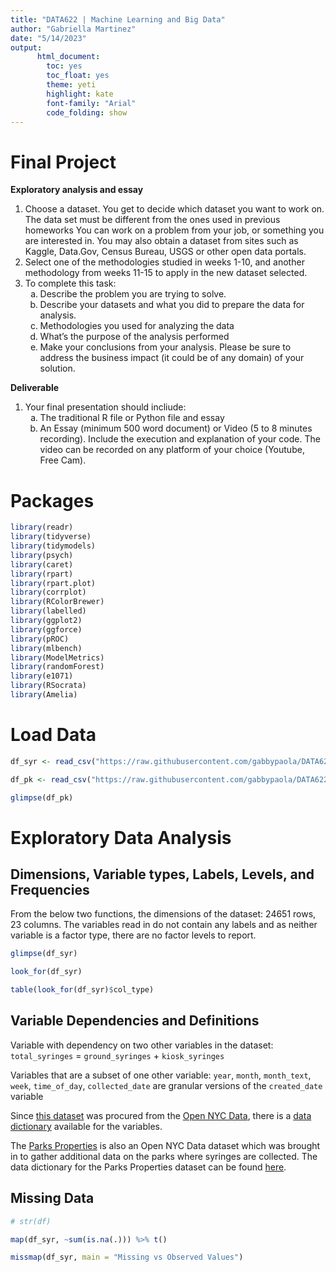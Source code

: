 ```yaml
---
title: "DATA622 | Machine Learning and Big Data"
author: "Gabriella Martinez"
date: "5/14/2023"
output:
      html_document:
        toc: yes
        toc_float: yes
        theme: yeti
        highlight: kate
        font-family: "Arial"
        code_folding: show
---
```

# Final Project
**Exploratory analysis and essay**  

1. Choose a dataset. You get to decide which dataset you want to work on. The data set must be different from the ones used in previous homeworks You can work on a problem from your job, or something you are interested in. You may also obtain a dataset from sites such as Kaggle, Data.Gov, Census Bureau, USGS or other open data portals.   
2. Select one of the methodologies studied in weeks 1-10, and another methodology from weeks 11-15 to apply in the new dataset selected.  
3. To complete this task:  
    a. Describe the problem you are trying to solve.  
    b. Describe your datasets and what you did to prepare the data for analysis.  
    c. Methodologies you used for analyzing the data  
    d. What's the purpose of the analysis performed  
    e. Make your conclusions from your analysis. Please be sure to address the business impact (it could be of any domain) of your solution.  
  
**Deliverable**  

1. Your final presentation should incliude:    
    a. The traditional R file or Python file and essay  
    b. An Essay (minimum 500 word document) or Video (5 to 8 minutes recording). Include the execution and explanation of your code. The video can be recorded on any platform of your choice (Youtube, Free Cam).


# Packages
```r
library(readr)
library(tidyverse)
library(tidymodels)
library(psych)
library(caret)
library(rpart)
library(rpart.plot)
library(corrplot)
library(RColorBrewer)
library(labelled)
library(ggplot2)
library(ggforce)
library(pROC)
library(mlbench)
library(ModelMetrics)
library(randomForest)
library(e1071)
library(RSocrata)
library(Amelia)
```


# Load Data
```r
df_syr <- read_csv("https://raw.githubusercontent.com/gabbypaola/DATA622/main/Final/Summary_of_Syringe_Data_in_NYC_Parks.csv")

df_pk <- read_csv("https://raw.githubusercontent.com/gabbypaola/DATA622/main/Final/Parks_Properties.csv")
```

```r
glimpse(df_pk)
```


# Exploratory Data Analysis

## Dimensions, Variable types, Labels, Levels, and Frequencies

From the below two functions, the dimensions of the dataset: 24651 rows, 23 columns. The variables read in do not contain any labels and as neither variable is a factor type, there are no factor levels to report. 

```r
glimpse(df_syr)

look_for(df_syr)

table(look_for(df_syr)$col_type)
```

## Variable Dependencies and Definitions

Variable with dependency on two other variables in the dataset:  
`total_syringes` = `ground_syringes` + `kiosk_syringes`  

Variables that are a subset of one other variable:
`year`, `month`, `month_text`, `week`, `time_of_day`, `collected_date` are granular versions of the  `created_date` variable  

Since [this dataset](https://data.cityofnewyork.us/Public-Safety/Summary-of-Syringe-Data-in-NYC-Parks/t8xi-d5wb) was procured from the [Open NYC Data](https://opendata.cityofnewyork.us/), there is a [data dictionary](https://docs.google.com/spreadsheets/d/1VSUqd1peSc-4D2XnBZNiLdxa0Jg4z62D/edit#gid=1183788427) available for the variables.  

The [Parks Properties](https://data.cityofnewyork.us/Recreation/Parks-Properties/enfh-gkve) is also an Open NYC Data dataset which was brought in to gather additional data on the parks where syringes are collected. The data dictionary for the Parks Properties dataset can be found [here](https://docs.google.com/spreadsheets/d/1Q4DBWu7riNFxWvy1vnTJHoOI3r2L9oW6eCN56jCNyCw/edit#gid=0).

## Missing Data
```r
# str(df)

map(df_syr, ~sum(is.na(.))) %>% t()

missmap(df_syr, main = "Missing vs Observed Values")
```



<!------- Below is for removing excessive space in Rmarkdown | HTML formatting -------->

<div class="tocify-extend-page" data-unique="tocify-extend-page" style="height: 0;"></div>